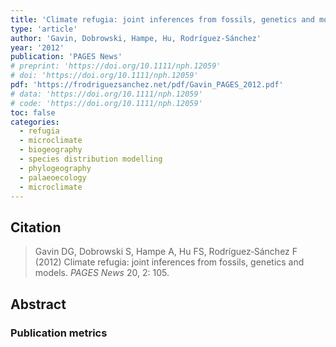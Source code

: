 ```yaml
---
title: 'Climate refugia: joint inferences from fossils, genetics and models'
type: 'article'
author: 'Gavin, Dobrowski, Hampe, Hu, Rodríguez‐Sánchez'
year: '2012'
publication: 'PAGES News'
# preprint: 'https://doi.org/10.1111/nph.12059'
# doi: 'https://doi.org/10.1111/nph.12059'
pdf: 'https://frodriguezsanchez.net/pdf/Gavin_PAGES_2012.pdf'
# data: 'https://doi.org/10.1111/nph.12059'
# code: 'https://doi.org/10.1111/nph.12059'
toc: false
categories: 
  - refugia
  - microclimate
  - biogeography
  - species distribution modelling
  - phylogeography
  - palaeoecology
  - microclimate
---
```


## Citation

> Gavin DG, Dobrowski S, Hampe A, Hu FS, Rodríguez‐Sánchez F (2012) Climate refugia: joint inferences from fossils, genetics and models. *PAGES News* 20, 2: 105.

## Abstract


### Publication metrics

<br>

<span class="__dimensions_badge_embed__" data-doi="10.1111/nph.12059" data-hide-zero-citations="true" data-legend="always"></span><script async src="https://badge.dimensions.ai/badge.js" charset="utf-8"></script>

<script type='text/javascript' src='https://d1bxh8uas1mnw7.cloudfront.net/assets/embed.js'></script><div data-badge-details="right" data-badge-type="medium-donut" data-doi="10.1111/nph.12059" data-hide-no-mentions="true" class="altmetric-embed"></div>

<div class="scite-badge" data-doi="10.1111/nph.12059" data-layout="horizontal" data-show-zero="false" data-show-labels="true"></div><link rel="stylesheet" type="text/css" href="https://cdn.scite.ai/badge/scite-badge-latest.min.css"><script async type="application/javascript" src="https://cdn.scite.ai/badge/scite-badge-latest.min.js"></script>

